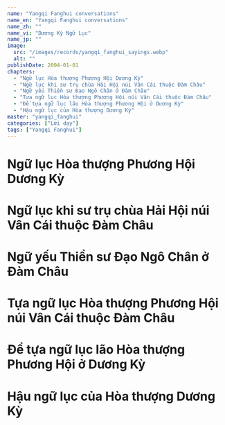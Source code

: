```yaml
---
name: "Yangqi Fanghui conversations"
name_en: "Yangqi Fanghui conversations"
name_zh: ""
name_vi: "Dương Kỳ Ngữ Lục"
name_jp: ""
image:
  src: "/images/records/yangqi_fanghui_sayings.webp"
  alt: ""
publishDate: 2004-01-01
chapters:
  - "Ngữ lục Hòa thượng Phương Hội Dương Kỳ"
  - "Ngữ lục khi sư trụ chùa Hải Hội núi Vân Cái thuộc Đàm Châu"
  - "Ngữ yếu Thiền sư Đạo Ngô Chân ở Đàm Châu"
  - "Tựa ngữ lục Hòa thượng Phương Hội núi Vân Cái thuộc Đàm Châu"
  - "Đề tựa ngữ lục lão Hòa thượng Phương Hội ở Dương Kỳ"
  - "Hậu ngữ lục của Hòa thượng Dương Kỳ"
master: "yangqi_fanghui"
categories: ["Lời dạy"]
tags: ["Yangqi Fanghui"]
---
```




#  Ngữ lục Hòa thượng Phương Hội Dương Kỳ

#  Ngữ lục khi sư trụ chùa Hải Hội núi Vân Cái thuộc Đàm Châu

#  Ngữ yếu Thiền sư Đạo Ngô Chân ở Đàm Châu

#  Tựa ngữ lục Hòa thượng Phương Hội núi Vân Cái thuộc Đàm Châu

#  Đề tựa ngữ lục lão Hòa thượng Phương Hội ở Dương Kỳ

#  Hậu ngữ lục của Hòa thượng Dương Kỳ
